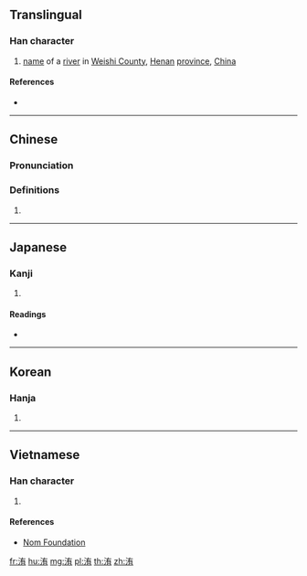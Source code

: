 {{character info/new}}
==Translingual==

===Han character===
{{Han char|rn=85|rad=水|as=06|sn=9|four=34127|canj=EKB|ids=⿰氵有}}

# [[name]] of a [[river]] in [[w:Weishi County|Weishi County]], [[Henan]] [[province]], [[China]]

====References====
* {{Han ref|kx=0621.170|dkj=17398|dj=1017.090|hdz=31604.020|uh=6D27|ud=27943|bh=ACA8|bd=44200}}

----

==Chinese==
{{zh-forms}}

===Pronunciation===
{{zh-pron
|m=wěi
|c=fui2
|mc=y
|oc=y
|ma=
|cat=pn
}}

===Definitions===
{{zh-hanzi}}

# {{rfdef|lang=zh}}

----

==Japanese==

===Kanji===
{{ja-kanji|grade=|rs=水06}}

# {{defn|lang=ja|sort=水06}}

====Readings====
* {{ja-readings|on=[[い]] (i)|kun=}}

----

==Korean==

===Hanja===
{{ko-hanja|hangeul=유|eumhun=|rv=yu|mr=yu|y=yu}}

# {{defn|lang=ko|sort=水06}}

----

==Vietnamese==

===Han character===
{{vi-readings|rs=水06| hanviet = vị}}

# {{defn|lang=vi|sort=水06}}

====References====
*[http://nomfoundation.org/common/nom_details.php?codepoint=6d27 Nom Foundation]

[[fr:洧]]
[[hu:洧]]
[[mg:洧]]
[[pl:洧]]
[[th:洧]]
[[zh:洧]]